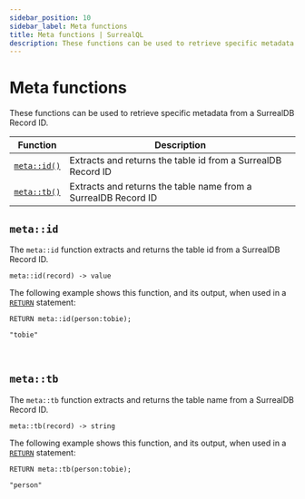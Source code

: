 ```yaml
---
sidebar_position: 10
sidebar_label: Meta functions
title: Meta functions | SurrealQL
description: These functions can be used to retrieve specific metadata from a SurrealDB Record ID.
---
```


# Meta functions

These functions can be used to retrieve specific metadata from a SurrealDB Record ID.

<table>
  <thead>
    <tr>
      <th scope="col">Function</th>
      <th scope="col">Description</th>
    </tr>
  </thead>
  <tbody>
    <tr>
      <td scope="row" data-label="Function"><a href="#metaid"><code>meta::id()</code></a></td>
      <td scope="row" data-label="Description">Extracts and returns the table id from a SurrealDB Record ID</td>
    </tr>
    <tr>
      <td scope="row" data-label="Function"><a href="#metatb"><code>meta::tb()</code></a></td>
      <td scope="row" data-label="Description">Extracts and returns the table name from a SurrealDB Record ID</td>
    </tr>
  </tbody>
</table>

## `meta::id`

The `meta::id` function extracts and returns the table id from a SurrealDB Record ID.

```surql title="API DEFINITION"
meta::id(record) -> value
```
The following example shows this function, and its output, when used in a [`RETURN`](/docs/surrealdb/surrealql/statements/return) statement:

```surql
RETURN meta::id(person:tobie);

"tobie"
```

<br />

## `meta::tb`

The `meta::tb` function extracts and returns the table name from a SurrealDB Record ID.

```surql title="API DEFINITION"
meta::tb(record) -> string
```
The following example shows this function, and its output, when used in a [`RETURN`](/docs/surrealdb/surrealql/statements/return) statement:

```surql
RETURN meta::tb(person:tobie);

"person"
```

<br /><br />